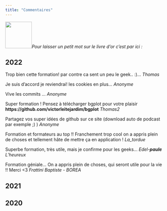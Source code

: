 ```yaml
---
title: "Commentaires"
---
```


![](data/livre.png){width="84"}*Pour laisser un petit mot sur le livre d'or c'est par ici :*

::: {.callout-note icon="false"}
## 2022

Trop bien cette formation! par contre ca sent un peu le geek.. :)... *Thomas*

Je suis d'accord je reviendrai! les cookies en plus... *Anonyme*

Vive les commits ... *Anonyme*

Super formation ! Pensez à télécharger bgplot pour votre plaisir **https://github.com/victorleitejardim/bgplot** *Thomas2*

Partagez vos super idées de github sur ce site (download auto de podcast par exemple ;) ) *Anonyme*

Formation et formateurs au top !! Franchement trop cool on a appris plein de choses et tellement hâte de mettre ça en application ! *La_tordue*

Superbe formation, très utile, mais je confirme pour les geeks... *Edel-**paule** L'heureux*

Formation géniale... On a appris plein de choses, qui seront utile pour la vie !! Merci <3 *Frattini Baptiste - BOREA*

:::

::: {.callout-note icon="false"}
## 2021
:::

::: {.callout-note icon="false"}
## 2020
:::
